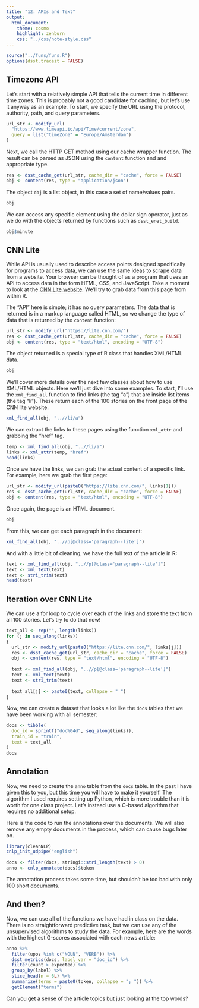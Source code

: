 ```yaml
---
title: "12. APIs and Text"
output:
  html_document:
    theme: cosmo
    highlight: zenburn
    css: "../css/note-style.css"
---
```


```r
source("../funs/funs.R")
options(dsst.traceit = FALSE)
```

## Timezone API

Let's start with a relatively simple API that tells the current time in
different time zones. This is probably not a good candidate for caching, but
let's use it anyway as an example. To start, we specify the URL using the
protocol, authority, path, and query parameters.

```r
url_str <- modify_url(
  "https://www.timeapi.io/api/Time/current/zone",
  query = list("timeZone" = "Europe/Amsterdam")
)
```

Next, we call the HTTP GET method using our cache wrapper function. The result
can be parsed as JSON using the `content` function and and appropriate type.

```r
res <- dsst_cache_get(url_str, cache_dir = "cache", force = FALSE)
obj <- content(res, type = "application/json")
```

The object `obj` is a list object, in this case a set of name/values pairs.

```r
obj
```

We can access any specific element using the dollar sign operator, just as we
do with the objects returned by functions such as `dsst_enet_build`.

```r
obj$minute
```

## CNN Lite

While API is usually used to describe access points designed specifically for
programs to access data, we can use the same ideas to scrape data from a 
website. Your browser can be thought of as a program that uses an API to access
data in the form HTML, CSS, and JavaScript. Take a moment to look at the
[CNN Lite website](https://lite.cnn.com/). We'll try to grab data from this
page from within R.

The "API" here is simple; it has no query parameters. The data that is returned
is in a markup language called HTML, so we change the type of data that is 
returned by the `content` function:

```r
url_str <- modify_url("https://lite.cnn.com/")
res <- dsst_cache_get(url_str, cache_dir = "cache", force = FALSE)
obj <- content(res, type = "text/html", encoding = "UTF-8")
```

The object returned is a special type of R class that handles XML/HTML data.

```r
obj
```

We'll cover more details over the next few classes about how to use XML/HTML
objects. Here we'll just dive into some examples. To start, I'll use the 
`xml_find_all` function to find links (the tag "a") that are inside list items
(the tag "li"). These return each of the 100 stories on the front page of the
CNN lite website.

```r
xml_find_all(obj, "..//li/a")
```

We can extract the links to these pages using the function `xml_attr` and 
grabbing the "href" tag.

```r
temp <- xml_find_all(obj, "..//li/a")
links <- xml_attr(temp, "href")
head(links)
```

Once we have the links, we can grab the actual content of a specific link. 
For example, here we grab the first page:

```r
url_str <- modify_url(paste0("https://lite.cnn.com/", links[1]))
res <- dsst_cache_get(url_str, cache_dir = "cache", force = FALSE)
obj <- content(res, type = "text/html", encoding = "UTF-8")
```

Once again, the page is an HTML document.

```r
obj
```

From this, we can get each paragraph in the document:

```r
xml_find_all(obj, "..//p[@class='paragraph--lite']")
```

And with a little bit of cleaning, we have the full text of the article in R:

```r
text <- xml_find_all(obj, "..//p[@class='paragraph--lite']")
text <- xml_text(text)
text <- stri_trim(text)
head(text)
```

## Iteration over CNN Lite

We can use a for loop to cycle over each of the links and store the text from
all 100 stories. Let's try to do that now!

```r
text_all <- rep("", length(links))
for (j in seq_along(links))
{
  url_str <- modify_url(paste0("https://lite.cnn.com/", links[j]))
  res <- dsst_cache_get(url_str, cache_dir = "cache", force = FALSE)
  obj <- content(res, type = "text/html", encoding = "UTF-8")
  
  text <- xml_find_all(obj, "..//p[@class='paragraph--lite']")
  text <- xml_text(text)
  text <- stri_trim(text)
  
  text_all[j] <- paste0(text, collapse = " ")
}
```

Now, we can create a dataset that looks a lot like the `docs` tables that we
have been working with all semester:

```r
docs <- tibble(
  doc_id = sprintf("doc%04d", seq_along(links)),
  train_id = "train",
  text = text_all
)
docs
```

## Annotation

Now, we need to create the `anno` table from the `docs` table. In the past I
have given this to you, but this time you will have to make it yourself. The
algorithm I used requires setting up Python, which is more trouble than it is
worth for one class project. Let's instead use a C-based algorithm that requires
no additional setup.  

Here is the code to run the annotations over the documents. We will also remove
any empty documents in the process, which can cause bugs later on.

```r
library(cleanNLP)
cnlp_init_udpipe("english")

docs <- filter(docs, stringi::stri_length(text) > 0)
anno <- cnlp_annotate(docs)$token
```

The annotation process takes some time, but shouldn't be too bad with only 100
short documents.

## And then?

Now, we can use all of the functions we have had in class on the data. There is
no straightforward predictive task, but we can use any of the unsupervised
algorithms to study the data. For example, here are the words with the highest
G-scores associated with each news article:

```r
anno %>%
  filter(upos %in% c("NOUN", "VERB")) %>%
  dsst_metrics(docs, label_var = "doc_id") %>%
  filter(count > expected) %>%
  group_by(label) %>%
  slice_head(n = 6L) %>%
  summarize(terms = paste0(token, collapse = "; ")) %>%
  getElement("terms")
```

Can you get a sense of the article topics but just looking at the top words?
